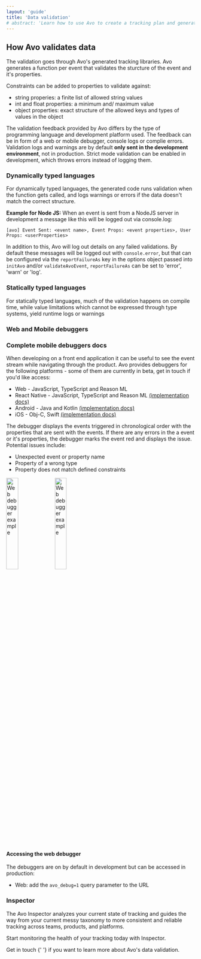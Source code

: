 ```yaml
---
layout: 'guide'
title: 'Data validation'
# abstract: 'Learn how to use Avo to create a tracking plan and generate high quality, actionable data.'
---
```



## <a name="how-avo-validates"></a> How Avo validates data

The validation goes through Avo's generated tracking libraries. Avo generates a function per event that validates the sturcture of the event and it's properties.

Constraints can be added to properties to validate against:

- string properies: a finite list of allowed string values
- int and float properties: a minimum and/ maximum value
- object properties: exact structure of the allowed keys and types of values in the object

The validation feedback provided by Avo differs by the type of programming language and development platform used. The feedback can be in form of a web or mobile debugger, console logs or complie errors. Validation logs and warnings are by default **only sent in the development environment**, not in production. Strict mode validation can be enabled in development, which throws errors instead of logging them.

### <a name="dynamic-langs"></a> Dynamically typed languages

For dynamically typed languages, the generated code runs validation when the function gets called, and logs warnings or errors if the data doesn't match the correct structure.

**Example for Node JS:**
When an event is sent from a NodeJS server in development a message like this will be logged out via console.log:

```
[avo] Event Sent: <event name>, Event Props: <event properties>, User Props: <userProperties>
```

In addition to this, Avo will log out details on any failed validations. By default these messages will be logged out with `console.error`, but that can be configured via the `reportFailureAs` key in the options object passed into `initAvo` and/or `validateAvoEvent`, `reportFailureAs` can be set to 'error', 'warn' or 'log'.

### <a name="static-langs"></a> Statically typed languages

For statically typed languages, much of the validation happens on compile time, while value limitations which cannot be expressed through type systems, yield runtime logs or warnings

### <a name="debuggers"></a> Web and Mobile debuggers

### <Link passHref href="/mobile-debuggers"><a>Complete mobile debuggers docs</a></Link>

When developing on a front end application it can be useful to see the event stream while navigating through the product. Avo provides debuggers for the following platforms - some of them are currently in beta, <Link passHref href="/help/troubleshooting"><a>get in touch</a></Link> if you'd like access:

- Web - JavaScript, TypeScript and Reason ML
- React Native - JavaScript, TypeScript and Reason ML [(implementation docs)](https://github.com/avohq/react-native-analytics-debugger)
- Android - Java and Kotlin [(implementation docs)](https://github.com/avohq/android-analytics-debugger)
- iOS - Obj-C, Swift [(implementation docs)](https://github.com/avohq/ios-analytics-debugger)

The debugger displays the events triggered in chronological order with the properties that are sent with the events. If there are any errors in the a event or it's properties, the debugger marks the event red and displays the issue. Potential issues include:

- Unexpected event or property name
- Property of a wrong type
- Property does not match defined constraints

<left>
  <img
    src={require('../images/web-debugger-example.png')}
    width="25%"
    alt="Web debugger example"
  />
</left>

<left>
  <img
    src={require('../images/android-debugger-example.gif')}
    width="25%"
    alt="Web debugger example"
  />
</left>

#### Accessing the web debugger

The debuggers are on by default in development but can be accessed in production:

- Web: add the `avo_debug=1` query parameter to the URL

### <a name="inspector"></a> Inspector

The Avo <Link passHref href="/inspector"><a>Inspector</a></Link> analyzes your current state of tracking and guides the way from your current messy taxonomy to more consistent and reliable tracking across teams, products, and platforms.

Start monitoring the health of your tracking today with Inspector.

<p>
  <Link passHref href="/help/troubleshooting">
    <a>Get in touch</a>
  </Link>{' '}
  if you want to learn more about Avo's data validation.
</p>
